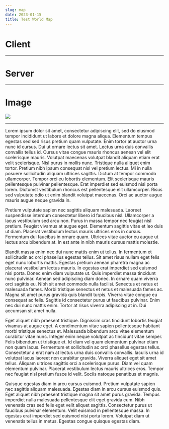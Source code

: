 ```yaml
---
slug: map
date: 2023-01-15
title: Test World Map
---
```



# Client
<ClientComponent/>

---

# Server
<ServerComponent/>

---

# Image
![](/map.png)

---

Lorem ipsum dolor sit amet, consectetur adipiscing elit, sed do eiusmod tempor incididunt ut labore et dolore magna aliqua. Elementum tempus egestas sed sed risus pretium quam vulputate. Enim tortor at auctor urna nunc id cursus. Dui ut ornare lectus sit amet. Lectus urna duis convallis convallis tellus id. Cursus vitae congue mauris rhoncus aenean vel elit scelerisque mauris. Volutpat maecenas volutpat blandit aliquam etiam erat velit scelerisque. Nisl purus in mollis nunc. Tristique nulla aliquet enim tortor. Pretium nibh ipsum consequat nisl vel pretium lectus. Mi in nulla posuere sollicitudin aliquam ultrices sagittis. Dictum at tempor commodo ullamcorper. Tempor orci eu lobortis elementum. Elit scelerisque mauris pellentesque pulvinar pellentesque. Erat imperdiet sed euismod nisi porta lorem. Dictumst vestibulum rhoncus est pellentesque elit ullamcorper. Risus sed vulputate odio ut enim blandit volutpat maecenas. Orci ac auctor augue mauris augue neque gravida in.

Pretium vulputate sapien nec sagittis aliquam malesuada. Laoreet suspendisse interdum consectetur libero id faucibus nisl. Ullamcorper a lacus vestibulum sed arcu non. Purus in massa tempor nec feugiat nisl pretium. Feugiat vivamus at augue eget. Elementum sagittis vitae et leo duis ut diam. Placerat vestibulum lectus mauris ultrices eros in cursus. Fermentum dui faucibus in ornare quam. Ultrices vitae auctor eu augue ut lectus arcu bibendum at. In est ante in nibh mauris cursus mattis molestie.

Blandit massa enim nec dui nunc mattis enim ut tellus. In fermentum et sollicitudin ac orci phasellus egestas tellus. Sit amet risus nullam eget felis eget nunc lobortis mattis. Egestas pretium aenean pharetra magna ac placerat vestibulum lectus mauris. In egestas erat imperdiet sed euismod nisi porta. Donec enim diam vulputate ut. Quis imperdiet massa tincidunt nunc pulvinar. Aenean sed adipiscing diam donec. In ornare quam viverra orci sagittis eu. Nibh sit amet commodo nulla facilisi. Senectus et netus et malesuada fames. Morbi tristique senectus et netus et malesuada fames ac. Magna sit amet purus gravida quis blandit turpis. Viverra vitae congue eu consequat ac felis. Sagittis id consectetur purus ut faucibus pulvinar. Enim nec dui nunc mattis enim. Tortor at risus viverra adipiscing at in. Dui accumsan sit amet nulla.

Eget aliquet nibh praesent tristique. Dignissim cras tincidunt lobortis feugiat vivamus at augue eget. A condimentum vitae sapien pellentesque habitant morbi tristique senectus et. Malesuada bibendum arcu vitae elementum curabitur vitae nunc. Integer enim neque volutpat ac tincidunt vitae semper. Felis bibendum ut tristique et. Id diam vel quam elementum pulvinar etiam non quam lacus. Fermentum et sollicitudin ac orci phasellus egestas tellus. Consectetur a erat nam at lectus urna duis convallis convallis. Iaculis urna id volutpat lacus laoreet non curabitur gravida. Viverra aliquet eget sit amet tellus. Aliquam ultrices sagittis orci a scelerisque purus. Diam vel quam elementum pulvinar. Placerat vestibulum lectus mauris ultrices eros. Tempor nec feugiat nisl pretium fusce id velit. Sociis natoque penatibus et magnis.

Quisque egestas diam in arcu cursus euismod. Pretium vulputate sapien nec sagittis aliquam malesuada. Egestas diam in arcu cursus euismod quis. Eget aliquet nibh praesent tristique magna sit amet purus gravida. Tempus imperdiet nulla malesuada pellentesque elit eget gravida cum. Nibh venenatis cras sed felis eget velit aliquet sagittis. Consectetur purus ut faucibus pulvinar elementum. Velit euismod in pellentesque massa. In egestas erat imperdiet sed euismod nisi porta lorem. Volutpat diam ut venenatis tellus in metus. Egestas congue quisque egestas diam.